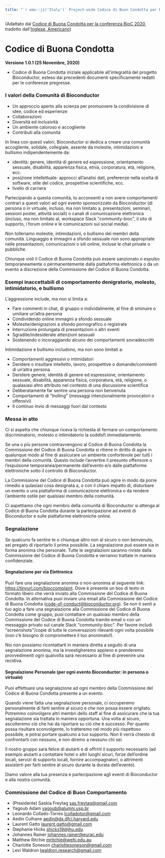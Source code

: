 ```yaml
---
title: "`r emo::ji('Italy')` Project-wide Codice di Buon Condotta per Bioconductor (Italiano, Italia)"
---
```


(Adattato dal [Codice di Buona Condotta per la conferenza BioC 2020][1], tradotto dall'[Inglese, Americano](en-US.html))

# Codice di Buona Condotta

**Versione 1.0.1 (25 Novembre, 2020)**

* Codice di Buona Condotta iniziale applicabile all'integralità del progetto Bioconductor, esteso dai precedenti documenti specificamente redatti per le conferenze pregresse.


### I valori della Comunità di Bioconductor

* Un approccio aperto alla scienza per promuovere la condivisione di idee, codice ed esperienze
* Collaborazioni
* Diversità ed inclusività 
* Un ambiente caloroso e accogliente
* Contributi alla comunità

In linea con questi valori, Bioconductor si dedica a creare una comunità accogliente, solidale, collegiale, assente da molestie, intimidazioni e bullismo indipendentemente da:

* identità: genere, identità di genere ed espressione, orientamento sessuale, disabilità, apparenza fisica, etnia, corporatura, età, religione, ecc.
* posizione intellettuale: approcci all'analisi dati, preferenze nella scelta di software, stile del codice, prospettive scientifiche, ecc.
* livello di carriera

Partecipando a questa comunità, tu acconsenti a non avere comportamenti contrari a questi valori ad ogni evento sponsorizzato da Bioconductor (di persona o in virtuale, incluso, ma non limitato a, presentazioni, seminari, sessioni poster, attività sociali) o canali di comunicazione elettronica (incluso, ma non limitato al, workspace Slack \"community-bioc\", il sito di supporto, i forum online e le comunicazioni sui social media).

Non tolleriamo molestie, intimidazioni, o bullismo dei membri della comunità.
Linguaggio e immagini a sfondo sessuale non sono appropriate nelle presentazioni, comunicazioni o siti online, incluse le chat private o pubbliche.

Chiunque violi il Codice di Buona Condotta può essere sanzionato o espulso temporaneamente o permanentemente dalla piattaforma elettronica o da un evento a discrezione della Commissione del Codice di Buona Condotta.


### Esempi inaccettabili di comportamento denigratorio, molesto, intimidatorio, e bullismo

L'aggressione include, ma non si limita a:

* Fare commenti in chat, di gruppo o individalmente, al fine di sminuire o umiliare un'altra persona
* Condividendo online immagini a sfondo sessuale
* Molestie/denigrazioni a sfondo pornografico o registrate
* Interruzione prolungata di presentazioni o altri eventi
* Sgradite/indesiderate attenzioni sessuali
* Sostenendo o incoraggiando alcuno dei comportamenti sovradescritti

Intimidazione e bullismo includono, ma non sono limitati a:

* Comportamenti aggressivi o intimidatori
* Deridere o insultare intelletto, lavoro, prospettive o domande/commenti di un'altra persona
* Deridere genere, identità di genere ed espressione, orientamento sessuale, disabilità, apparenza fisica, corporatura, età, religione, o qualasiasi altro attributo nel contesto di una discussione scientifica
* Deliberatamente far sentire una persona non benvenuta
* Comportamenti di \"trolling\" (messaggi intenzionalmente provocatori o offensivi)
* Il continuo invio di messaggi fuori dal contesto


### Messa in atto

Ci si aspetta che chiunque riceva la richiesta di fermare un comportamento discriminatorio, molesto o intimidatorio la soddisfi immediatamente.

Se una o più persone contravvengono al Codice di Buona Condotta la Commissione del Codice di Buona Condotta si ritiene in diritto di agire in qualunque modo al fine di assicurare un ambiente confortevole per tutti i membri della comunità.
Questo include l'avvertire il presunto offensore o l'espulsione temporanea/permanente dall'evento e/o dalle piattaforme elettroniche sotto il controllo di Bioconductor.

La Commissione del Codice di Buona Condotta può agire in modo da porre rimedio a qulasiasi cosa designata a, o con il chiaro impatto di, disturbare un evento o una piattaforma di comunicazione elettronica o da rendere l'ambiente ostile per qualsiasi membro della comunità.

Ci aspettiamo che ogni membro della comunità di Bioconductor si attenga al Codice di Buona Condotta durante la partecipazione ad eventi di Bioconductor e sulle piattaforme elettroniche online.

### Segnalazione

Se qualcuno fa sentire te o chiunque altro non al sicuro o non benvenuto, sei pregato di riportarlo il prima possibile. La segnalazione può essere sia in forma anonima che personale. Tutte le segnalazioni saranno riviste dalla Commissione del Codice di Buona Condotta e verranno trattate in maniera confidenziale.

#### Segnalazione per via Elettronica

Puoi fare una segnalazione anonima o non-anonima al seguente link:
<https://tinyurl.com/bioccomplaint>.
Dove è presente un box di testo in formato libero che verrà inviato alla Commissione del Codice di Buona Condotta.
In alternativa puoi inviare una email alla Commissione del Codice di Buona Condotta (<code-of-conduct@bioconductor.org>).
Se non ti senti a tuo agio a fare una segnalazione alla Commissione del Codice di Buona Condotta come gruppo, puoi contattare un qualsiasi membro della Commissione del Codice di Buona Condotta tramite email o con un messaggio privato sul canale Slack \"community-bioc\". Per favore includi \"screenshots\"/copie di tutte le conversazioni rilevanti ogni volta possibile (non c'è bisogno di compromettere il tuo anonimato!).

Noi non possiamo ricontattarti in maniera diretta a seguito di una segnalazione anonima, ma la investigheremo appieno e prenderemo provvedimenti ogni qualvolta sarà necessario al fine di prevenire una recidiva.

#### Segnalazione Personale (per ogni evento Bioconductor: in persona o virtuale)

Puoi effettuare una segnalazione ad ogni membro della Commissione del Codice di Buona Condotta presente a un evento.

Quando viene fatta una segnalazione personale, ci occuperemo personalmente di farti sentire al sicuro e che non possa essere origliato.
Potremmo coinvolgere altri membri dello staff al fine di assicurare che la tua segnalazione sia trattata in maniera opportuna.
Una volta al sicuro, ascolteremo ciò che hai da riportare su ciò che è successo.
Per quanto possa risultare sconvolgente, lo tratteremo nel modo più rispettoso possibile, e potrai portare qualcuno a tuo supporto.
Non ti verrà chiesto di confrontarti con nessuno, e non diremo a nessuno chi sei.

Il nostro gruppo sarà felice di aiutarti e di offrirti il supporto necessario (ad esempio aiutarti a contattare hotel o altri luoghi sicuri, forze dell'ordine locali, servizi di supporto locali, fornire accompagnatori, o altrimenti assisterti per farti sentire al sicuro durante la durata dell'evento).

Diamo valore alla tua presenza e partecipazione agli eventi di Bioconductor e alla nostra comunità.

###  Commissione del Codice di Buon Comportamento

* (Presidente) Saskia Freytag <sas.freytag@gmail.com>
* Yagoub Adam <yagoub@alumni.usp.br>
* Leonardo Collado-Torres <lcolladotor@gmail.com>
* Aedín Culhane <aedin@ds.dfci.harvard.edu>
* Laurent Gatto <laurent.gatto@gmail.com>
* Stephanie Hicks <shicks19@jhu.edu>
* Johannes Rainer <johannes.rainer@eurac.edu>
* Matthew Ritchie <mritchie@wehi.edu.au>
* Charlotte Soneson <charlottesoneson@gmail.com>
* Levi Waldron <lwaldron.research@gmail.com>

[1]: https://bioc2020.bioconductor.org/code_of_conduct
